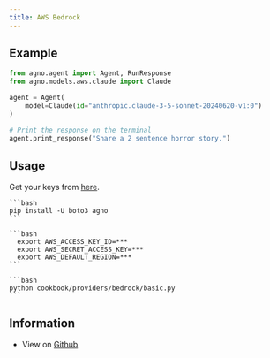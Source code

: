 ```yaml
---
title: AWS Bedrock
---
```


## Example

<CodeGroup>

```python agent.py
from agno.agent import Agent, RunResponse
from agno.models.aws.claude import Claude

agent = Agent(
    model=Claude(id="anthropic.claude-3-5-sonnet-20240620-v1:0")
)

# Print the response on the terminal
agent.print_response("Share a 2 sentence horror story.")
```

</CodeGroup>

## Usage

Get your keys from [here](https://us-west-2.console.aws.amazon.com/bedrock/home?region=us-west-2#/models).

<Steps>
  <Snippet file="create-venv-step.mdx" />

  <Step title="Install libraries">

    ```bash
    pip install -U boto3 agno
    ```

  </Step>

  <Step title="Export Environment Variables">

    ```bash
      export AWS_ACCESS_KEY_ID=***
      export AWS_SECRET_ACCESS_KEY=***
      export AWS_DEFAULT_REGION=***
    ```

  </Step>

  <Step title="Run AWS Bedrock Agent">

    ```bash
    python cookbook/providers/bedrock/basic.py
    ```

  </Step>

  </Steps>

## Information

- View on [Github](https://github.com/phidatahq/agno/tree/main/cookbook/providers/bedrock/basic.py)
